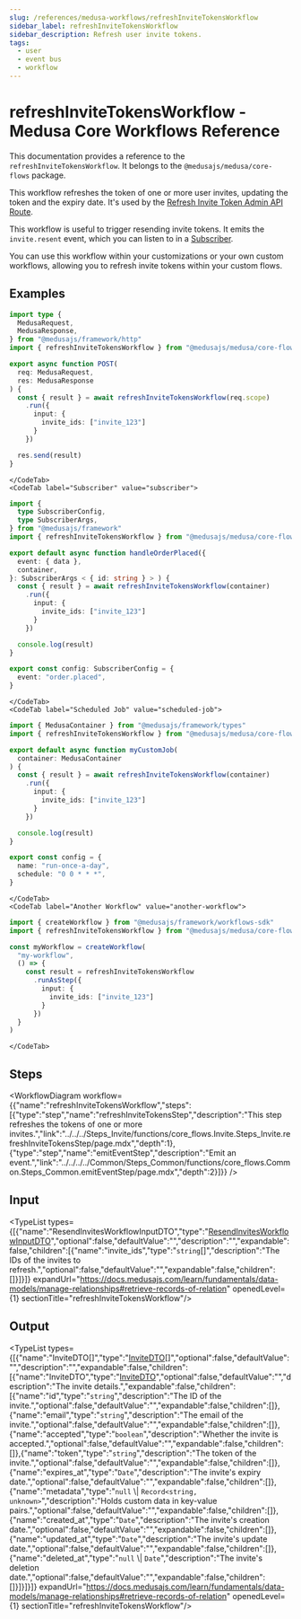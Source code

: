 ```yaml
---
slug: /references/medusa-workflows/refreshInviteTokensWorkflow
sidebar_label: refreshInviteTokensWorkflow
sidebar_description: Refresh user invite tokens.
tags:
  - user
  - event bus
  - workflow
---
```



# refreshInviteTokensWorkflow - Medusa Core Workflows Reference

This documentation provides a reference to the `refreshInviteTokensWorkflow`. It belongs to the `@medusajs/medusa/core-flows` package.

This workflow refreshes the token of one or more user invites, updating the
token and the expiry date. It's used by the
[Refresh Invite Token Admin API Route](https://docs.medusajs.com/api/admin#invites\_postinvitesidresend).

This workflow is useful to trigger resending invite tokens. It emits the `invite.resent` event,
which you can listen to in a [Subscriber](https://docs.medusajs.com/learn/fundamentals/events-and-subscribers).

You can use this workflow within your customizations or your own custom workflows, allowing you to
refresh invite tokens within your custom flows.

<SourceCodeLink link="https://github.com/medusajs/medusa/blob/402a5c3cd48a84bacc35c599da7bcd8ba4d2af27/packages/core/core-flows/src/invite/workflows/refresh-invite-tokens.ts#L37" />

## Examples

<CodeTabs group="workflow-exection">
    <CodeTab label="API Route" value="api-route">
    
```ts title="src/api/workflow/route.ts"
import type {
  MedusaRequest,
  MedusaResponse,
} from "@medusajs/framework/http"
import { refreshInviteTokensWorkflow } from "@medusajs/medusa/core-flows"

export async function POST(
  req: MedusaRequest,
  res: MedusaResponse
) {
  const { result } = await refreshInviteTokensWorkflow(req.scope)
    .run({
      input: {
        invite_ids: ["invite_123"]
      }
    })

  res.send(result)
}
```

    </CodeTab>
    <CodeTab label="Subscriber" value="subscriber">
    
```ts title="src/subscribers/order-placed.ts"
import {
  type SubscriberConfig,
  type SubscriberArgs,
} from "@medusajs/framework"
import { refreshInviteTokensWorkflow } from "@medusajs/medusa/core-flows"

export default async function handleOrderPlaced({
  event: { data },
  container,
}: SubscriberArgs < { id: string } > ) {
  const { result } = await refreshInviteTokensWorkflow(container)
    .run({
      input: {
        invite_ids: ["invite_123"]
      }
    })

  console.log(result)
}

export const config: SubscriberConfig = {
  event: "order.placed",
}
```

    </CodeTab>
    <CodeTab label="Scheduled Job" value="scheduled-job">
    
```ts title="src/jobs/message-daily.ts"
import { MedusaContainer } from "@medusajs/framework/types"
import { refreshInviteTokensWorkflow } from "@medusajs/medusa/core-flows"

export default async function myCustomJob(
  container: MedusaContainer
) {
  const { result } = await refreshInviteTokensWorkflow(container)
    .run({
      input: {
        invite_ids: ["invite_123"]
      }
    })

  console.log(result)
}

export const config = {
  name: "run-once-a-day",
  schedule: "0 0 * * *",
}
```

    </CodeTab>
    <CodeTab label="Another Workflow" value="another-workflow">
    
```ts title="src/workflows/my-workflow.ts"
import { createWorkflow } from "@medusajs/framework/workflows-sdk"
import { refreshInviteTokensWorkflow } from "@medusajs/medusa/core-flows"

const myWorkflow = createWorkflow(
  "my-workflow",
  () => {
    const result = refreshInviteTokensWorkflow
      .runAsStep({
        input: {
          invite_ids: ["invite_123"]
        }
      })
  }
)
```

    </CodeTab>
  </CodeTabs>

## Steps

<WorkflowDiagram workflow={{"name":"refreshInviteTokensWorkflow","steps":[{"type":"step","name":"refreshInviteTokensStep","description":"This step refreshes the tokens of one or more invites.","link":"../../../Steps_Invite/functions/core_flows.Invite.Steps_Invite.refreshInviteTokensStep/page.mdx","depth":1},{"type":"step","name":"emitEventStep","description":"Emit an event.","link":"../../../../Common/Steps_Common/functions/core_flows.Common.Steps_Common.emitEventStep/page.mdx","depth":2}]}} />

## Input

<TypeList types={[{"name":"ResendInvitesWorkflowInputDTO","type":"[ResendInvitesWorkflowInputDTO](../../../../../types/WorkflowTypes/InviteWorkflow/interfaces/types.WorkflowTypes.InviteWorkflow.ResendInvitesWorkflowInputDTO/page.mdx)","optional":false,"defaultValue":"","description":"","expandable":false,"children":[{"name":"invite_ids","type":"`string`[]","description":"The IDs of the invites to refresh.","optional":false,"defaultValue":"","expandable":false,"children":[]}]}]} expandUrl="https://docs.medusajs.com/learn/fundamentals/data-models/manage-relationships#retrieve-records-of-relation" openedLevel={1} sectionTitle="refreshInviteTokensWorkflow"/>

## Output

<TypeList types={[{"name":"InviteDTO[]","type":"[InviteDTO](../../../../../user/interfaces/user.InviteDTO/page.mdx)[]","optional":false,"defaultValue":"","description":"","expandable":false,"children":[{"name":"InviteDTO","type":"[InviteDTO](../../../../../user/interfaces/user.InviteDTO/page.mdx)","optional":false,"defaultValue":"","description":"The invite details.","expandable":false,"children":[{"name":"id","type":"`string`","description":"The ID of the invite.","optional":false,"defaultValue":"","expandable":false,"children":[]},{"name":"email","type":"`string`","description":"The email of the invite.","optional":false,"defaultValue":"","expandable":false,"children":[]},{"name":"accepted","type":"`boolean`","description":"Whether the invite is accepted.","optional":false,"defaultValue":"","expandable":false,"children":[]},{"name":"token","type":"`string`","description":"The token of the invite.","optional":false,"defaultValue":"","expandable":false,"children":[]},{"name":"expires_at","type":"`Date`","description":"The invite's expiry date.","optional":false,"defaultValue":"","expandable":false,"children":[]},{"name":"metadata","type":"`null` \\| `Record<string, unknown>`","description":"Holds custom data in key-value pairs.","optional":false,"defaultValue":"","expandable":false,"children":[]},{"name":"created_at","type":"`Date`","description":"The invite's creation date.","optional":false,"defaultValue":"","expandable":false,"children":[]},{"name":"updated_at","type":"`Date`","description":"The invite's update date.","optional":false,"defaultValue":"","expandable":false,"children":[]},{"name":"deleted_at","type":"`null` \\| `Date`","description":"The invite's deletion date.","optional":false,"defaultValue":"","expandable":false,"children":[]}]}]}]} expandUrl="https://docs.medusajs.com/learn/fundamentals/data-models/manage-relationships#retrieve-records-of-relation" openedLevel={1} sectionTitle="refreshInviteTokensWorkflow"/>
